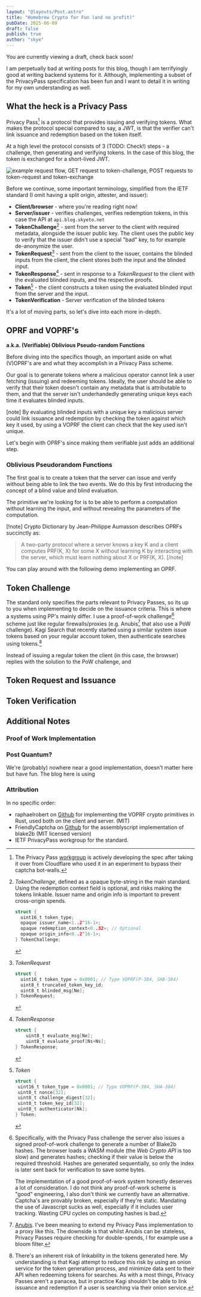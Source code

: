 ```yaml
---
layout: "@layouts/Post.astro"
title: "Homebrew Crypto for Fun (and no profit)"
pubDate: 2025-06-09
draft: false
publish: true
author: "skye"
---
```



<div class="w-full bg-red-500/25 py-3 px-2 rounded mb-5 shadow border
border-red-500/75">You are currently viewing a draft, check back soon!</div>

I am perpetually bad at writing posts for this blog, though I am terrifyingly
good at writing backend systems for it. Although, implementing a subset of the
PrivacyPass specification has been fun and I want to detail it in writing for my
own understanding as well.


## What the heck is a Privacy Pass

Privacy Pass[^privpass_ietf_wg] is a protocol that provides issuing and
verifying tokens. What makes the protocol special compared to say, a <abbr
class="smallcaps">JWT</abbr>, is that the verifier can't link issuance and
redemption based on the token itself.

At a high level the protocol consists of 3 (TODO: Check!) steps - a challenge,
then generating and verifying tokens. In the case of this blog, the token is
exchanged for a short-lived <abbr class="smallcaps">JWT</abbr>.

<img src="https://blog.cdn.skyeto.net/p/homebrew-crypto/token_flow.png"
alt="example request flow, GET request to token-challenge, POST requests to
token-request and token-exchange"/>

Before we continue, some important terminology, simplified from the IETF
standard (I omit having a split origin, attester, and issuer):

* **Client/browser** - where you're reading right now!
* **Server/issuer** - verifies challenges, verifies redemption tokens, in this
  case the API at `api.blog.skyeto.net`
* **TokenChallenge**[^token_chall_struct] - sent from the server to the client
  with required metadata, alongside the issuer public key. The client uses the
  public key to verify that the issuer didn't use a special "bad" key, to for
  example de-anonymize the user.
* **TokenRequest**[^token_req_struct] - sent from the client to the issuer,
  contains the blinded inputs from the client, the client stores both the input
  and the blinded input.
* **TokenResponse**[^token_resp_struct] - sent in response to a *TokenRequest*
  to the client with the evaluated blinded inputs, and the respective proofs.
* **Token**[^token_struct] - the client constructs a token using the evaluated
  blinded input from the server and the input.
* **TokenVerification** - Server verification of the blinded tokens

It's a lot of moving parts, so let's dive into each more in-depth.


## OPRF and VOPRF's
**a.k.a. (Verifiable) Oblivious Pseudo-random Functions**

Before diving into the specifics though, an important aside on what <abbr
class="smallcaps">(V)OPRF</abbr>'s are and what they accomplish in a Privacy
Pass scheme.

Our goal is to generate tokens where a malicious operator cannot link a user
fetching (issuing) and redeeming tokens. Ideally, the user should be able to
verify that their token doesn't contain any metadata that is attributable to
them, and that the server isn't underhandedly generating unique keys each time
it evaluates blinded inputs.

[note] By evaluating blinded inputs with a unique key a malicious server could
link issuance and redemption by checking the token against which key it used, by
using a VOPRF the client can check that the key used isn't unique.

Let's begin with <abbr class="smallcaps">OPRF</abbr>'s since making them
verifiable just adds an additional step.

### Oblivious Pseudorandom Functions

The first goal is to create a token that the server can issue and verify without
being able to link the two events. We do this by first introducing the concept
of a blind value and blind evaluation.

The primitive we're looking for is to be able to perform a computation without
learning the input, and without revealing the parameters of the computation.

[!note]
Crypto Dictionary by Jean-Philippe Aumasson describes OPRFs succinctly as:
> A two-party protocol where a server knows a key K and a client computes PRF(K,
X) for some X without learning K by interacting with the server, which must
learn nothing about X or PRF(K, X).
[/note]

You can play around with the following demo implementing an OPRF.
<OPRF client:load />

## Token Challenge

The standard only specifies the parts relevant to Privacy Passes, so its up to
you when implementing to decide on the issuance criteria. This is where a
systems using PP's mainly differ. I use a proof-of-work challenge[^pow] scheme
just like regular firewalls/proxies (e.g. Anubis[^anubis] that also use a <abbr
class="smallcaps">PoW</abbr> challenge). Kagi Search that recently started using
a similar system issue tokens based on your regular account token, then
authenticate searches using tokens.[^kagi]

Instead of issuing a regular token the client (in this case, the browser)
replies with the solution to the <abbr class="smallcaps">PoW</abbr> challenge,
and

## Token Request and Issuance

## Token Verification




## Additional Notes
### Proof of Work Implementation

### Post Quantum?
We're (probably) nowhere near a good implementation, doesn't matter here but
have fun. The blog here is using

### Attribution
In no specific order:
* raphaelrobert on [Github](https://github.com/raphaelrobert) for implementing
  the <abbr class="smallcaps">VOPRF</abbr> crypto primitives in Rust, used both
  on the client and server. (MIT)
* FriendlyCaptcha on
  [Github](https://github.com/FriendlyCaptcha/friendly-pow/blob/ac5ad25fb635826b8a3f8dd119f69e4cdde42394/src/blake2b/blake2b64.ts)
  for the assemblyscript implementation of blake2b (MIT licensed version)
* <abbr class="smallcaps">IETF</abbr> PrivacyPass workgroup for the standard.

[^privpass_ietf_wg]: The Privacy Pass
[workgroup](https://datatracker.ietf.org/wg/privacypass/about/) is actively
developing the spec after taking it over from Cloudflare who used it in an
experiment to bypass their captcha bot-walls.

[^pow]: Specifically, with the Privacy Pass challenge the server also issues a
    signed proof-of-work challenge to generate a number of Blake2b hashes. The
    browser loads a <abbr class="smallcaps">WASM</abbr> module (the *Web Crypto
    API* is too slow) and generates hashes; checking if their value is below the
    required threshold. Hashes are generated sequentially, so only the index is
    later sent back for verification to save some bytes.
    
    The implementation of a good proof-of-work system honestly deserves a lot of consideration. I do not think any proof-of-work scheme is "good" engineering, I also don't think we currently have an alternative. Captcha's are provably broken, especially if they're static. Mandating the use of Javascript sucks as well, especially if it includes user tracking. Wasting CPU cycles on computing hashes is bad.

[^anubis]: [Anubis](https://github.com/TecharoHQ/anubis). I've been meaning to
    extend my Privacy Pass implementation to a proxy like this. The downside is
    that whilst Anubis can be stateless, Privacy Passes require checking for
    double-spends, I for example use a bloom filter.

[^kagi]: There's an inherent risk of linkability in the tokens generated here.
    My understanding is that Kagi attempt to reduce this risk by using an onion
    service for the token generation process, and minimize data sent to their
    API when redeeming tokens for searches. As with a most things, Privacy
    Passes aren't a panacea, but in practice Kagi shouldn't be able to link
    issuance and redemption if a user is searching via their onion service.

[^token_chall_struct]:
    *TokenChallenge*, defined as a opaque byte-string in the main standard.
    Using the redemption context field is optional, and risks making the tokens
    linkable. Issuer name and origin info is important to prevent cross-origin spends.
    ```go
    struct {
      uint16_t token_type;
      opaque issuer_name<1..2^16-1>;
      opaque redemption_context<0..32>; // Optional
      opaque origin_info<0..2^16-1>;
    } TokenChallenge;
    ```
[^token_req_struct]: 
    *TokenRequest*
    ```go
    struct {
      uint16_t token_type = 0x0001; // Type VOPRF(P-384, SHA-384)
      uint8_t truncated_token_key_id;
      uint8_t blinded_msg[Ne];
    } TokenRequest;
    ```
[^token_resp_struct]:
    *TokenResponse*
    ```go
    struct {
        uint8_t evaluate_msg[Ne];
        uint8_t evaluate_proof[Ns+Ns];
    } TokenResponse;
    ```

[^token_struct]:
    *Token*
    ```go
    struct {
     uint16_t token_type = 0x0001; // Type VOPRF(P-384, SHA-384)
     uint8_t nonce[32];
     uint8_t challenge_digest[32];
     uint8_t token_key_id[32];
     uint8_t authenticator[Nk];
    } Token;
    ```
